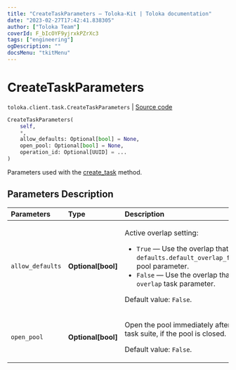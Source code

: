 ```yaml
---
title: "CreateTaskParameters — Toloka-Kit | Toloka documentation"
date: "2023-02-27T17:42:41.838305"
author: ["Toloka Team"]
coverId: F_bIcOYF9yjrxkPZrXc3
tags: ["engineering"]
ogDescription: ""
docsMenu: "tkitMenu"
---
```


# CreateTaskParameters
`toloka.client.task.CreateTaskParameters` | [Source code](https://github.com/Toloka/toloka-kit/blob/v1.1.4/src/client/task.py#L106)

```python
CreateTaskParameters(
    self,
    *,
    allow_defaults: Optional[bool] = None,
    open_pool: Optional[bool] = None,
    operation_id: Optional[UUID] = ...
)
```

Parameters used with the [create_task](/docs/toloka-kit/reference/toloka.client.TolokaClient.create_task) method.

## Parameters Description

| Parameters | Type | Description |
| :----------| :----| :-----------|
`allow_defaults`|**Optional\[bool\]**|<p>Active overlap setting:</p> <ul> <li>`True` — Use the overlap that is set in the `defaults.default_overlap_for_new_tasks` pool parameter.</li> <li>`False` — Use the overlap that is set in the `overlap` task parameter.</li> </ul> <p></p><p>Default value: `False`.</p>
`open_pool`|**Optional\[bool\]**|<p>Open the pool immediately after creating a task suite, if the pool is closed. </p><p>Default value: `False`.</p>